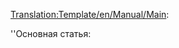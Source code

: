 <noinclude>[[Translation:Template/en/Manual/Main]]</noinclude>:<div class="noprint relarticle mainarticle">''Основная статья: [[{{{1}}}|{{{l1|}}}]]</div>